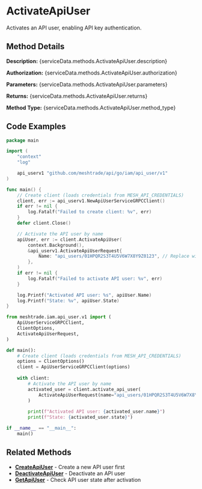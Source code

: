 # ActivateApiUser

Activates an API user, enabling API key authentication.


## Method Details

**Description:** {serviceData.methods.ActivateApiUser.description}

**Authorization:** {serviceData.methods.ActivateApiUser.authorization}

**Parameters:** {serviceData.methods.ActivateApiUser.parameters}

**Returns:** {serviceData.methods.ActivateApiUser.returns}

**Method Type:** {serviceData.methods.ActivateApiUser.method_type}

## Code Examples

<Tabs>
<TabItem value="go" label="Go">

```go title="main.go"
package main

import (
	"context"
	"log"

	api_userv1 "github.com/meshtrade/api/go/iam/api_user/v1"
)

func main() {
	// Create client (loads credentials from MESH_API_CREDENTIALS)
	client, err := api_userv1.NewApiUserServiceGRPCClient()
	if err != nil {
		log.Fatalf("Failed to create client: %v", err)
	}
	defer client.Close()

	// Activate the API user by name
	apiUser, err := client.ActivateApiUser(
		context.Background(),
		&api_userv1.ActivateApiUserRequest{
			Name: "api_users/01HPQR2S3T4U5V6W7X8Y9Z0123", // Replace with actual API user name
		},
	)
	if err != nil {
		log.Fatalf("Failed to activate API user: %v", err)
	}

	log.Printf("Activated API user: %s", apiUser.Name)
	log.Printf("State: %v", apiUser.State)
}
```

</TabItem>
<TabItem value="python" label="Python">

```python title="activate-api-user.py"
from meshtrade.iam.api_user.v1 import (
    ApiUserServiceGRPCClient,
    ClientOptions,
    ActivateApiUserRequest,
)

def main():
    # Create client (loads credentials from MESH_API_CREDENTIALS)
    options = ClientOptions()
    client = ApiUserServiceGRPCClient(options)
    
    with client:
        # Activate the API user by name
        activated_user = client.activate_api_user(
            ActivateApiUserRequest(name="api_users/01HPQR2S3T4U5V6W7X8Y9Z0123")  # Replace with actual name
        )
        
        print(f"Activated API user: {activated_user.name}")
        print(f"State: {activated_user.state}")

if __name__ == "__main__":
    main()
```

</TabItem>
</Tabs>

## Related Methods

- **[CreateApiUser](./create-api-user)** - Create a new API user first
- **[DeactivateApiUser](./deactivate-api-user)** - Deactivate an API user
- **[GetApiUser](./get-api-user)** - Check API user state after activation
